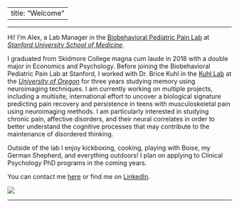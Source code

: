 
---
title: "Welcome"
---
***

Hi! I'm Alex, a Lab Manager in the [Biobehavioral Pediatric Pain Lab](https://bpp.stanford.edu) at [_Stanford University School of Medicine_](https://med.stanford.edu).


I graduated from Skidmore College magna cum laude in 2018 with a double major in Economics and Psychology. Before joining the Biobehavioral Pediatric Pain Lab at Stanford, I worked with Dr. Brice Kuhl in the [Kuhl Lab](https://kuhllab.com) at the [_University of Oregon_](https://www.uoregon.edu) for three years studying memory using neuroimaging techniques. I am currently working on multiple projects, including a multisite, international effort to uncover a biological signature predicting pain recovery and persistence in teens with musculoskeletal pain using neuroimaging methods. I am particularly  interested in studying chronic pain, affective disorders,  and their neural correlates in order to better understand the cognitive processes that may contribute to the maintenance of disordered thinking.

Outside of the lab I enjoy kickboxing, cooking, playing with Boise, my German Shepherd, and everything outdoors! I plan on applying to Clinical Psychology PhD programs in the coming years.

You can contact me [here](mailto:atrembla@stanford.edu) or find me on [LinkedIn](https://www.linkedin.com/in/alexandra-tremblay-mcgaw-a28774ba).

![](imgs/1.jpg)

***